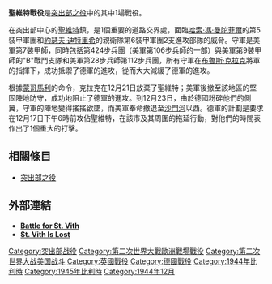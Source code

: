 {{Infobox military conflict
|conflict=聖維特戰役
|partof=[[第二次世界大戰|第二次世界大戰]][[突出部之役|突出部之役]]
|image=[[File:St._Vith,_Belgium.jpg|250px]]
|caption=[[比利時|比利時]][[聖維特|聖維特]]
|date=1944年12月16日至21日及1945年1月30日至2月1日
|place=比利時聖維特
|result=德軍戰術性勝利
|combatant1={{flagicon|United States|1912}} 美國<br />{{flagicon|United Kingdom}} [[大英帝國|大英帝國]]
|combatant2={{flagicon|Germany|Nazi}} [[納粹德國|德國]]
|commander1={{flagicon|United Kingdom}} [[伯納德·蒙哥馬利，第一代阿拉曼的蒙哥馬利子爵|伯納德·蒙哥馬利]]<br />{{flagicon|United States|1912}} [[布魯斯·克拉克|布魯斯·克拉克]]
|commander2={{flagicon|Germany|Nazi}} [[約瑟夫·迪特里希|約瑟夫·迪特里希]]
|strength1=[[美軍第7裝甲師|第7裝甲師]]<br>[[美軍第9裝甲師|第9裝甲師]]"B"戰鬥支隊<br>[[美軍第106步兵師|第106步兵師]]第424步兵團
|strength2=[[德國武裝親衛隊第6裝甲軍團|武裝親衛隊第6裝甲軍團]]<br>[[第一阿道夫·希特勒警衛旗隊裝甲師|武裝親衛隊第1阿道夫·希特拉警衛旗隊裝甲師]]
|casualties1=
|casualties2=
}}
{{Campaignbox Battle of the Bulge}}
'''聖維特戰役'''是[[突出部之役|突出部之役]]中的其中1場戰役。

在突出部中心的[[聖維特|聖維特]]鎮，是1個重要的道路交界處，面臨[[哈索·馮·曼陀菲爾|哈索·馮·曼陀菲爾]]的第5裝甲軍團和[[約瑟夫·迪特里希|約瑟夫·迪特里希]]的親衛隊第6裝甲軍團2支進攻部隊的威脅。守軍是美軍第7裝甲師，同時包括第424步兵團（美軍第106步兵師的一部）與美軍第9裝甲師的"B"戰鬥支隊和美軍第28步兵師第112步兵團，所有守軍在[[布魯斯·克拉克|布魯斯·克拉克]]將軍的指揮下，成功抵禦了德軍的進攻，從而大大減緩了德軍的進攻。 

根據[[伯納德·蒙哥馬利，第一代阿拉曼的蒙哥馬利子爵|蒙哥馬利]]的命令，克拉克在12月21日放棄了聖維特；美軍後撤至該地區的堅固陣地防守，成功地阻止了德軍的進攻。到12月23日，由於德國粉碎他們的側翼，守軍的陣地變得搖搖欲墜，而美軍奉命撤退至[[沙門河|沙門河]]以西。德軍的計劃是要求在12月17日下午6時前攻佔聖維特，在該市及其周圍的拖延行動，對他們的時間表作出了1個重大的打擊。

== 相關條目 ==
* [[突出部之役|突出部之役]]

{{reflist}}

== 外部連結 ==
{{wikisource|The Ardennes: Battle of the Bulge/Chapter XVII|St. Vith is lost}} 
*[http://stvith.tripod.com/ '''Battle for St. Vith'''] {{Wayback|url=http://stvith.tripod.com/ |date=20110717103711 }}
*[http://www.history.army.mil/books/wwii/7-8/7-8_17.htm '''St. Vith Is Lost'''] {{Wayback|url=http://www.history.army.mil/books/wwii/7-8/7-8_17.htm |date=20110101061439 }}

[[Category:突出部战役|Category:突出部战役]]
[[Category:第二次世界大戰歐洲戰場戰役|Category:第二次世界大戰歐洲戰場戰役]]
[[Category:第二次世界大战美国战斗|Category:第二次世界大战美国战斗]]
[[Category:英國戰役|Category:英國戰役]]
[[Category:德國戰役|Category:德國戰役]]
[[Category:1944年比利時|Category:1944年比利時]]
[[Category:1945年比利時|Category:1945年比利時]]
[[Category:1944年12月|Category:1944年12月]]